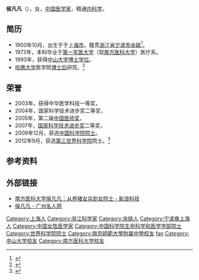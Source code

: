 '''侯凡凡'''（{{bd|1950年||}}），女，[[中国|中国]][[医学家|医学家]]，精通[[内科学|内科学]]。

==简历==
*1950年10月，出生于于[[上海市|上海市]]，籍贯[[浙江省|浙江省]][[宁波市|宁波市]][[余姚|余姚]]<ref name="宁波 院士">{{cite web|url=http://nb.people.com.cn/GB/200868/12531383.html|title=宁波：院士第一乡|publisher=[[人民网|人民网]]|author=|date=2010-08-24|accessdate=2012-09-19|language=zh-hans|deadurl=yes|archiveurl=https://web.archive.org/web/20130405221420/http://nb.people.com.cn/GB/200868/12531383.html|archivedate=2013-04-05}}</ref>。
*1973年，本科毕业于[[第一军医大学|第一军医大学]]（现[[南方医科大学|南方医科大学]]）医疗系。
*1993年，获得[[中山大学|中山大学]][[博士|博士]][[学位|学位]]。
*[[哈佛大学|哈佛大学]]医学院[[博士后|博士后]]研究。<ref>{{Cite web |url=http://houff.u.yynet.cn/ |title=侯凡凡 - 广州南方医院肾内科 |access-date=2010-01-04 |archive-url=https://web.archive.org/web/20100107002447/http://houff.u.yynet.cn/ |archive-date=2010-01-07 |dead-url=yes }}</ref>

==荣誉==
* 2003年，获得中华医学科技一等奖，
* 2004年，国家科学技术进步奖二等奖，
* 2005年，第二届[[中国医师奖|中国医师奖]]，
* 2007年，[[国家科学技术进步奖|国家科学技术进步奖]]二等奖，
* 2009年12月，获选[[中国科学院|中国科学院]][[院士|院士]]。
* 2012年9月，获选[[第三世界科学院|第三世界科学院]]院士。<ref name="中国学者TWAS">{{cite web|url=http://news.sciencenet.cn/htmlnews/2012/9/269682.shtm|title=18中国学者当选发展中国家科学院院士|publisher=科学网|author=吴晶晶 周润健|date=2012-09-20|accessdate=2012-09-20|language=zh-hans|archive-date=2020-07-26|archive-url=https://web.archive.org/web/20200726043345/http://news.sciencenet.cn/htmlnews/2012/9/269682.shtm|dead-url=no}}</ref>

==参考资料==
<references/>

== 外部链接 ==
*[http://tech.sina.com.cn/d/2009-12-05/08243652406.shtml 南方医科大学侯凡凡：从养猪女兵到女院士 - 新浪科技] {{Wayback|url=http://tech.sina.com.cn/d/2009-12-05/08243652406.shtml |date=20190604082331 }}
*[http://www.020vips.com/mingrentang/127.html 侯凡凡 - 广州名人网] {{Wayback|url=http://www.020vips.com/mingrentang/127.html |date=20160427074701 }}

{{中国科学院生命科学和医学学部院士}}
{{authority control}}
{{DEFAULTSORT:hou fanfan}}
[[Category:上海人|Category:上海人]]
[[Category:浙江科学家|Category:浙江科学家]]
[[Category:余姚人|Category:余姚人]]
[[Category:宁波裔上海人|Category:宁波裔上海人]]
[[Category:中国女性医学家|Category:中国女性医学家]]
[[Category:中国科学院生命科学和医学学部院士|Category:中国科学院生命科学和医学学部院士]]
[[Category:世界科学院院士|Category:世界科学院院士]]
[[Category:南京師範大學附屬中學校友|Category:南京師範大學附屬中學校友]]
[[Category:侯姓|fan]]
[[Category:中山大学校友|Category:中山大学校友]]
[[Category:南方医科大学校友|Category:南方医科大学校友]]